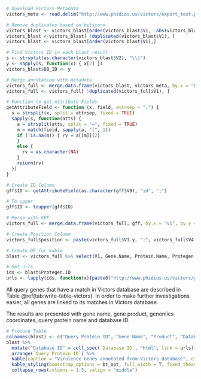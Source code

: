 ```r
# Download Victors Metadata
victors_meta <- read.delim("http://www.phidias.us/victors/export_text.php?c_mc_pathogen_id=&c_phi_function=Virulence%20factor&c_mc_victor_name=&c_gene_locus_tag=&db_type=gene_gi&db_id=&c_max_tmhmm_PredHel=1&c_max_tmhmm_PredHel_check=&c_min_spaan_score_check=&c_min_spaan_score=0.51&keywords=&c_human_alignment=&c_mouse_alignment=&c_localization[]=Any&cog_cat_id[]=")

# Remove duplicates based on bitscore
victors_blast <- victors_blast[order(victors_blast$V1, -abs(victors_blast$V3), -abs(victors_blast$V13) ), ]
victors_blast <-victors_blast[ !duplicated(victors_blast$V1), ]
victors_blast <- victors_blast[order(victors_blast$V1),]

# Find Victors ID in each blast result
s <- strsplit(as.character(victors_blast$V2), "\\|")
y <- sapply(s, function(x) { x[2] })
victors_blast$DB_ID <- y

# Merge annotation with metadata
victors_full <- merge.data.frame(victors_blast, victors_meta, by.x = "DB_ID", by.y = "NCBI.Protein.GI")
victors_full <- victors_full[ !duplicated(victors_full$V1), ]

# Function to get Attribute Fields
getAttributeField <- function (x, field, attrsep = ";") { 
  s = strsplit(x, split = attrsep, fixed = TRUE) 
  sapply(s, function(atts) { 
    a = strsplit(atts, split = "=", fixed = TRUE) 
    m = match(field, sapply(a, "[", 1)) 
    if (!is.na(m)) { rv = a[[m]][2] 
    } 
    else { 
      rv = as.character(NA) 
    } 
    return(rv) 
  }) 
}

# Create ID Column
gff$ID <- getAttributeField(as.character(gff$V9), "id", ";")

# To upper
gff$ID <- toupper(gff$ID)

# Merge with GFF
victors_full <- merge.data.frame(victors_full, gff, by.x = "V1", by.y = "ID")

# Create Position Column
victors_full$position <- paste(victors_full$V1.y, ":", victors_full$V4.y, "-", victors_full$V5.y, sep = "")

# Create DF for kable
blast <- victors_full %>% select(V1, Gene.Name, Protein.Name, Protegen.ID, position)

# Get urls
ids <- blast$Protegen.ID
urls <- lapply(ids, function(x){paste0("http://www.phidias.us/victors/gene_detail.php?c_mc_victor_id=", x)})
```

All query genes that have a match in Victors database are described in Table \@ref(tab:write-table-victors). In order to make further investigations easier, all genes are linked to its matches in Victors database.

The results are presented with gene name, gene product, genomics coordinates, query protein name and database ID.

```r
# Produce Table
colnames(blast) <- c("Query Protein ID", "Gene Name", "Product", "Database ID", "Query Protein Coordinates")
blast %>%
  mutate("Database ID" = cell_spec(`Database ID`, "html", link = urls)) %>%
  arrange(`Query Protein ID`) %>%
  kable(caption = "Virulence Genes annotated from Victors database", escape = FALSE) %>%
  kable_styling(bootstrap_options = bt_opt, full_width = T, fixed_thead = T, font_size = 12) %>%
  collapse_rows(columns = 1:5, valign = "middle")
```